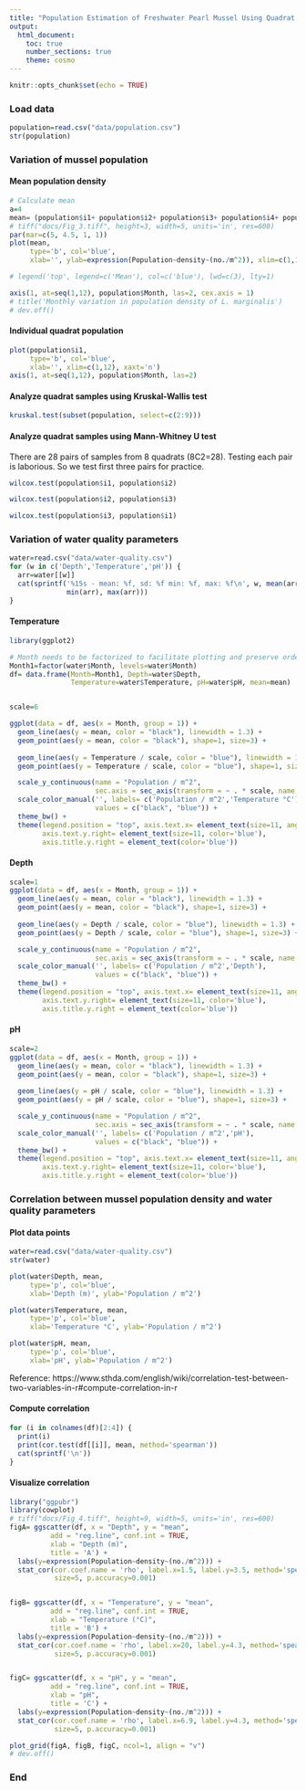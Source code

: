 ```yaml
---
title: "Population Estimation of Freshwater Pearl Mussel Using Quadrat Method"
output:
  html_document:
    toc: true
    number_sections: true
    theme: cosmo
---
```


```r
knitr::opts_chunk$set(echo = TRUE)
```

### Load data

```r
population=read.csv("data/population.csv")
str(population)
```

### Variation of mussel population

#### Mean population density

```r

# Calculate mean
a=4
mean= (population$i1+ population$i2+ population$i3+ population$i4+ population$i5+ population$i6+ population$i7+ population$i8)/(8*a)
# tiff("docs/Fig_3.tiff", height=3, width=5, units='in', res=600)
par(mar=c(5, 4.5, 1, 1))
plot(mean,
     type='b', col='blue',
     xlab='', ylab=expression(Population~density~(no./m^2)), xlim=c(1,12), xaxt='n', lwd=2)

# legend('top', legend=c('Mean'), col=c('blue'), lwd=c(3), lty=1)

axis(1, at=seq(1,12), population$Month, las=2, cex.axis = 1)
# title('Monthly variation in population density of L. marginalis')
# dev.off()
```

#### Individual quadrat population

```r
plot(population$i1,
     type='b', col='blue',
     xlab='', xlim=c(1,12), xaxt='n')
axis(1, at=seq(1,12), population$Month, las=2)
```


#### Analyze quadrat samples using Kruskal-Wallis test

```r
kruskal.test(subset(population, select=c(2:9)))
```

#### Analyze quadrat samples using Mann-Whitney U test

There are 28 pairs of samples from 8 quadrats (8C2=28). Testing each pair is laborious.
So we test first three pairs for practice.

```r
wilcox.test(population$i1, population$i2)
```

```r
wilcox.test(population$i2, population$i3)
```

```r
wilcox.test(population$i3, population$i1)
```


### Variation of water quality parameters

```r
water=read.csv("data/water-quality.csv")
for (w in c('Depth','Temperature','pH')) {
  arr=water[[w]]
  cat(sprintf('%15s - mean: %f, sd: %f min: %f, max: %f\n', w, mean(arr), sd(arr),
              min(arr), max(arr)))
}
```

#### Temperature

```r
library(ggplot2)

# Month needs to be factorized to facilitate plotting and preserve order
Month1=factor(water$Month, levels=water$Month)
df= data.frame(Month=Month1, Depth=water$Depth,
               Temperature=water$Temperature, pH=water$pH, mean=mean)


scale=6

ggplot(data = df, aes(x = Month, group = 1)) +
  geom_line(aes(y = mean, color = "black"), linewidth = 1.3) +
  geom_point(aes(y = mean, color = "black"), shape=1, size=3) +
  
  geom_line(aes(y = Temperature / scale, color = "blue"), linewidth = 1.3) +
  geom_point(aes(y = Temperature / scale, color = "blue"), shape=1, size=3) +

  scale_y_continuous(name = "Population / m^2",
                     sec.axis = sec_axis(transform = ~ . * scale, name = "Temperature °C")) +
  scale_color_manual('', labels= c('Population / m^2','Temperature °C'),
                     values = c("black", "blue")) +
  theme_bw() +
  theme(legend.position = "top", axis.text.x= element_text(size=11, angle = 90, vjust = 0.5),
        axis.text.y.right= element_text(size=11, color='blue'),
        axis.title.y.right = element_text(color='blue'))


```


#### Depth

```r
scale=1
ggplot(data = df, aes(x = Month, group = 1)) +
  geom_line(aes(y = mean, color = "black"), linewidth = 1.3) +
  geom_point(aes(y = mean, color = "black"), shape=1, size=3) +
  
  geom_line(aes(y = Depth / scale, color = "blue"), linewidth = 1.3) +
  geom_point(aes(y = Depth / scale, color = "blue"), shape=1, size=3) +

  scale_y_continuous(name = "Population / m^2",
                     sec.axis = sec_axis(transform = ~ . * scale, name = "Depth")) +
  scale_color_manual('', labels= c('Population / m^2','Depth'),
                     values = c("black", "blue")) +
  theme_bw() +
  theme(legend.position = "top", axis.text.x= element_text(size=11, angle = 90, vjust = 0.5),
        axis.text.y.right= element_text(size=11, color='blue'),
        axis.title.y.right = element_text(color='blue'))

```


#### pH

```r
scale=2
ggplot(data = df, aes(x = Month, group = 1)) +
  geom_line(aes(y = mean, color = "black"), linewidth = 1.3) +
  geom_point(aes(y = mean, color = "black"), shape=1, size=3) +
  
  geom_line(aes(y = pH / scale, color = "blue"), linewidth = 1.3) +
  geom_point(aes(y = pH / scale, color = "blue"), shape=1, size=3) +

  scale_y_continuous(name = "Population / m^2",
                     sec.axis = sec_axis(transform = ~ . * scale, name = "pH")) +
  scale_color_manual('', labels= c('Population / m^2','pH'),
                     values = c("black", "blue")) +
  theme_bw() +
  theme(legend.position = "top", axis.text.x= element_text(size=11, angle = 90, vjust = 0.5),
        axis.text.y.right= element_text(size=11, color='blue'),
        axis.title.y.right = element_text(color='blue'))

```



### Correlation between mussel population density and water quality parameters

#### Plot data points
```r
water=read.csv("data/water-quality.csv")
str(water)

plot(water$Depth, mean,
     type='p', col='blue',
     xlab='Depth (m)', ylab='Population / m^2')

plot(water$Temperature, mean,
     type='p', col='blue',
     xlab='Temperature °C', ylab='Population / m^2')

plot(water$pH, mean,
     type='p', col='blue',
     xlab='pH', ylab='Population / m^2')
```


Reference: https://www.sthda.com/english/wiki/correlation-test-between-two-variables-in-r#compute-correlation-in-r


#### Compute correlation
```r
for (i in colnames(df)[2:4]) {
  print(i)
  print(cor.test(df[[i]], mean, method='spearman'))
  cat(sprintf('\n'))
}
```


#### Visualize correlation

```r
library("ggpubr")
library(cowplot)
# tiff("docs/Fig_4.tiff", height=9, width=5, units='in', res=600)
figA= ggscatter(df, x = "Depth", y = "mean",
          add = "reg.line", conf.int = TRUE,
          xlab = "Depth (m)",
          title = 'A') +
  labs(y=expression(Population~density~(no./m^2))) +
  stat_cor(cor.coef.name = 'rho', label.x=1.5, label.y=3.5, method='spearman',
           size=5, p.accuracy=0.001)


figB= ggscatter(df, x = "Temperature", y = "mean",
          add = "reg.line", conf.int = TRUE,
          xlab = "Temperature (°C)",
          title = 'B') +
  labs(y=expression(Population~density~(no./m^2))) +
  stat_cor(cor.coef.name = 'rho', label.x=20, label.y=4.3, method='spearman',
           size=5, p.accuracy=0.001)


figC= ggscatter(df, x = "pH", y = "mean",
          add = "reg.line", conf.int = TRUE,
          xlab = "pH",
          title = 'C') +
  labs(y=expression(Population~density~(no./m^2))) +
  stat_cor(cor.coef.name = 'rho', label.x=6.9, label.y=4.3, method='spearman',
           size=5, p.accuracy=0.001)

plot_grid(figA, figB, figC, ncol=1, align = "v")
# dev.off()
```
 


### End

